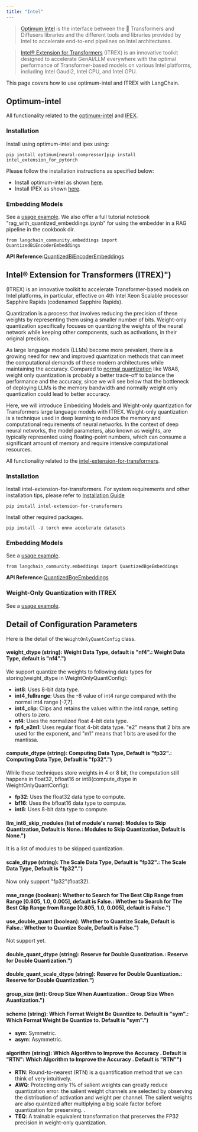 ```yaml
---
title: "Intel"
---
```


> [Optimum Intel](https://github.com/huggingface/optimum-intel?tab=readme-ov-file#optimum-intel) is the interface between the 🤗 Transformers and Diffusers libraries and the different tools and libraries provided by Intel to accelerate end-to-end pipelines on Intel architectures.

> [Intel® Extension for Transformers](https://github.com/intel/intel-extension-for-transformers?tab=readme-ov-file#intel-extension-for-transformers) (ITREX) is an innovative toolkit designed to accelerate GenAI/LLM everywhere with the optimal performance of Transformer-based models on various Intel platforms, including Intel Gaudi2, Intel CPU, and Intel GPU.

This page covers how to use optimum-intel and ITREX with LangChain.

## Optimum-intel

All functionality related to the [optimum-intel](https://github.com/huggingface/optimum-intel.git) and [IPEX](https://github.com/intel/intel-extension-for-pytorch).

### Installation

Install using optimum-intel and ipex using:

```
pip install optimum[neural-compressor]pip install intel_extension_for_pytorch
```

Please follow the installation instructions as specified below:

* Install optimum-intel as shown [here](https://github.com/huggingface/optimum-intel).
* Install IPEX as shown [here](https://intel.github.io/intel-extension-for-pytorch/index.html#installation?platform=cpu\&version=v2.2.0%2Bcpu).

### Embedding Models

See a [usage example](/oss/integrations/text_embedding/optimum_intel). We also offer a full tutorial notebook "rag\_with\_quantized\_embeddings.ipynb" for using the embedder in a RAG pipeline in the cookbook dir.

```
from langchain_community.embeddings import QuantizedBiEncoderEmbeddings
```

**API Reference:**[QuantizedBiEncoderEmbeddings](https://python.langchain.com/api_reference/community/embeddings/langchain_community.embeddings.optimum_intel.QuantizedBiEncoderEmbeddings.html)

## Intel® Extension for Transformers (ITREX)")

(ITREX) is an innovative toolkit to accelerate Transformer-based models on Intel platforms, in particular, effective on 4th Intel Xeon Scalable processor Sapphire Rapids (codenamed Sapphire Rapids).

Quantization is a process that involves reducing the precision of these weights by representing them using a smaller number of bits. Weight-only quantization specifically focuses on quantizing the weights of the neural network while keeping other components, such as activations, in their original precision.

As large language models (LLMs) become more prevalent, there is a growing need for new and improved quantization methods that can meet the computational demands of these modern architectures while maintaining the accuracy. Compared to [normal quantization](https://github.com/intel/intel-extension-for-transformers/blob/main/oss/quantization.md) like W8A8, weight only quantization is probably a better trade-off to balance the performance and the accuracy, since we will see below that the bottleneck of deploying LLMs is the memory bandwidth and normally weight only quantization could lead to better accuracy.

Here, we will introduce Embedding Models and Weight-only quantization for Transformers large language models with ITREX. Weight-only quantization is a technique used in deep learning to reduce the memory and computational requirements of neural networks. In the context of deep neural networks, the model parameters, also known as weights, are typically represented using floating-point numbers, which can consume a significant amount of memory and require intensive computational resources.

All functionality related to the [intel-extension-for-transformers](https://github.com/intel/intel-extension-for-transformers).

### Installation

Install intel-extension-for-transformers. For system requirements and other installation tips, please refer to [Installation Guide](https://github.com/intel/intel-extension-for-transformers/blob/main/oss/installation.md)

```
pip install intel-extension-for-transformers
```

Install other required packages.

```
pip install -U torch onnx accelerate datasets
```

### Embedding Models

See a [usage example](/oss/integrations/text_embedding/itrex).

```
from langchain_community.embeddings import QuantizedBgeEmbeddings
```

**API Reference:**[QuantizedBgeEmbeddings](https://python.langchain.com/api_reference/community/embeddings/langchain_community.embeddings.itrex.QuantizedBgeEmbeddings.html)

### Weight-Only Quantization with ITREX

See a [usage example](/oss/integrations/llms/weight_only_quantization).

## Detail of Configuration Parameters

Here is the detail of the `WeightOnlyQuantConfig` class.

#### weight\_dtype (string): Weight Data Type, default is "nf4".: Weight Data Type, default is \"nf4\".")

We support quantize the weights to following data types for storing(weight\_dtype in WeightOnlyQuantConfig):

* **int8**: Uses 8-bit data type.
* **int4\_fullrange**: Uses the -8 value of int4 range compared with the normal int4 range \[-7,7].
* **int4\_clip**: Clips and retains the values within the int4 range, setting others to zero.
* **nf4**: Uses the normalized float 4-bit data type.
* **fp4\_e2m1**: Uses regular float 4-bit data type. "e2" means that 2 bits are used for the exponent, and "m1" means that 1 bits are used for the mantissa.

#### compute\_dtype (string): Computing Data Type, Default is "fp32".: Computing Data Type, Default is \"fp32\".")

While these techniques store weights in 4 or 8 bit, the computation still happens in float32, bfloat16 or int8(compute\_dtype in WeightOnlyQuantConfig):

* **fp32**: Uses the float32 data type to compute.
* **bf16**: Uses the bfloat16 data type to compute.
* **int8**: Uses 8-bit data type to compute.

#### llm\_int8\_skip\_modules (list of module's name): Modules to Skip Quantization, Default is None.: Modules to Skip Quantization, Default is None.")

It is a list of modules to be skipped quantization.

#### scale\_dtype (string): The Scale Data Type, Default is "fp32".: The Scale Data Type, Default is \"fp32\".")

Now only support "fp32"(float32).

#### mse\_range (boolean): Whether to Search for The Best Clip Range from Range \[0.805, 1.0, 0.005], default is False.: Whether to Search for The Best Clip Range from Range \[0.805, 1.0, 0.005], default is False.")

#### use\_double\_quant (boolean): Whether to Quantize Scale, Default is False.: Whether to Quantize Scale, Default is False.")

Not support yet.

#### double\_quant\_dtype (string): Reserve for Double Quantization.: Reserve for Double Quantization.")

#### double\_quant\_scale\_dtype (string): Reserve for Double Quantization.: Reserve for Double Quantization.")

#### group\_size (int): Group Size When Auantization.: Group Size When Auantization.")

#### scheme (string): Which Format Weight Be Quantize to. Default is "sym".: Which Format Weight Be Quantize to. Default is \"sym\".")

* **sym**: Symmetric.
* **asym**: Asymmetric.

#### algorithm (string): Which Algorithm to Improve the Accuracy . Default is "RTN": Which Algorithm to Improve the Accuracy . Default is \"RTN\"")

* **RTN**: Round-to-nearest (RTN) is a quantification method that we can think of very intuitively.
* **AWQ**: Protecting only 1% of salient weights can greatly reduce quantization error. the salient weight channels are selected by observing the distribution of activation and weight per channel. The salient weights are also quantized after multiplying a big scale factor before quantization for preserving. .
* **TEQ**: A trainable equivalent transformation that preserves the FP32 precision in weight-only quantization.
